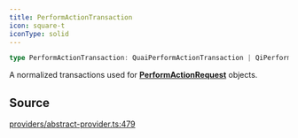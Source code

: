 ```yaml
---
title: PerformActionTransaction
icon: square-t
iconType: solid
---
```


```ts
type PerformActionTransaction: QuaiPerformActionTransaction | QiPerformActionTransaction;
```

A normalized transactions used for [**PerformActionRequest**](/sdk/content/type-aliases/PerformActionRequest) objects.

## Source

[providers/abstract-provider.ts:479](https://github.com/dominant-strategies/quais.js/blob/82a01fd664a5dd9d16c4f113b8ff062d0fc6278d/src/providers/abstract-provider.ts#L479)
